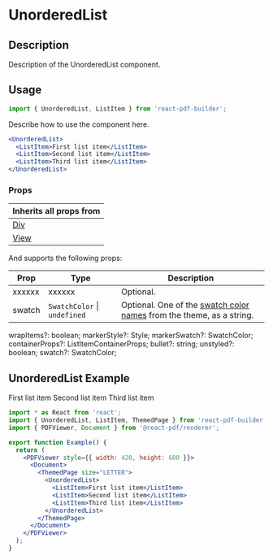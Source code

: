 

<Meta title="Documentation/Components/Lists/UnorderedList" />

<h1>UnorderedList</h1>

## Description

Description of the UnorderedList component.

## Usage

```jsx
import { UnorderedList, ListItem } from 'react-pdf-builder';
```

Describe how to use the component here.

```jsx
<UnorderedList>
  <ListItem>First list item</ListItem>
  <ListItem>Second list item</ListItem>
  <ListItem>Third list item</ListItem>
</UnorderedList>
```

### Props

| Inherits all props from                                                                                      |
| ------------------------------------------------------------------------------------------------------------ |
| [Div](https://justinmahar.github.io/react-pdf-builder/?path=/docs/documentation-components-basics-div--docs) |
| [View](https://react-pdf.org/components#view)                                                                |

And supports the following props:

| Prop   | Type                             | Description                                                                                                                                                                  |
| ------ | -------------------------------- | ---------------------------------------------------------------------------------------------------------------------------------------------------------------------------- |
| xxxxxx | xxxxxx                           | Optional.                                                                                                                                                                    |
| swatch | `SwatchColor` &#124; `undefined` | Optional. One of the [swatch color names](https://justinmahar.github.io/react-pdf-builder/?path=/docs/documentation-themes--docs#swatch-colors) from the theme, as a string. |

  wrapItems?: boolean;
  markerStyle?: Style;
  markerSwatch?: SwatchColor;
  containerProps?: ListItemContainerProps;
  bullet?: string;
  unstyled?: boolean;
  swatch?: SwatchColor;
  
## UnorderedList Example

<DocsPDF>
  <UnorderedList>
    <ListItem>First list item</ListItem>
    <ListItem>Second list item</ListItem>
    <ListItem>Third list item</ListItem>
  </UnorderedList>
</DocsPDF>

```jsx
import * as React from 'react';
import { UnorderedList, ListItem, ThemedPage } from 'react-pdf-builder';
import { PDFViewer, Document } from '@react-pdf/renderer';

export function Example() {
  return (
    <PDFViewer style={{ width: 420, height: 600 }}>
      <Document>
        <ThemedPage size="LETTER">
          <UnorderedList>
            <ListItem>First list item</ListItem>
            <ListItem>Second list item</ListItem>
            <ListItem>Third list item</ListItem>
          </UnorderedList>
        </ThemedPage>
      </Document>
    </PDFViewer>
  );
}
```
